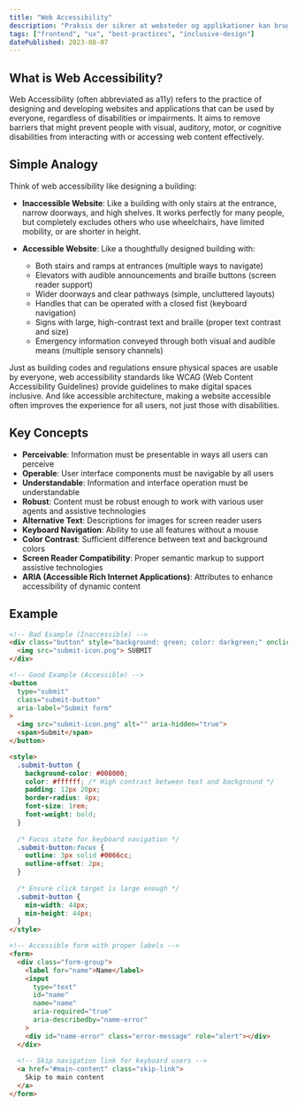 ```yaml
---
title: "Web Accessibility"
description: "Praksis der sikrer at websteder og applikationer kan bruges af alle mennesker, uanset deres evner eller handicap."
tags: ["frontend", "ux", "best-practices", "inclusive-design"]
datePublished: 2023-08-07
---
```


## What is Web Accessibility?

Web Accessibility (often abbreviated as a11y) refers to the practice of designing and developing websites and applications that can be used by everyone, regardless of disabilities or impairments. It aims to remove barriers that might prevent people with visual, auditory, motor, or cognitive disabilities from interacting with or accessing web content effectively.

## Simple Analogy

Think of web accessibility like designing a building:

- **Inaccessible Website**: Like a building with only stairs at the entrance, narrow doorways, and high shelves. It works perfectly for many people, but completely excludes others who use wheelchairs, have limited mobility, or are shorter in height.

- **Accessible Website**: Like a thoughtfully designed building with:
  - Both stairs and ramps at entrances (multiple ways to navigate)
  - Elevators with audible announcements and braille buttons (screen reader support)
  - Wider doorways and clear pathways (simple, uncluttered layouts)
  - Handles that can be operated with a closed fist (keyboard navigation)
  - Signs with large, high-contrast text and braille (proper text contrast and size)
  - Emergency information conveyed through both visual and audible means (multiple sensory channels)

Just as building codes and regulations ensure physical spaces are usable by everyone, web accessibility standards like WCAG (Web Content Accessibility Guidelines) provide guidelines to make digital spaces inclusive. And like accessible architecture, making a website accessible often improves the experience for all users, not just those with disabilities.

## Key Concepts

- **Perceivable**: Information must be presentable in ways all users can perceive
- **Operable**: User interface components must be navigable by all users
- **Understandable**: Information and interface operation must be understandable
- **Robust**: Content must be robust enough to work with various user agents and assistive technologies
- **Alternative Text**: Descriptions for images for screen reader users
- **Keyboard Navigation**: Ability to use all features without a mouse
- **Color Contrast**: Sufficient difference between text and background colors
- **Screen Reader Compatibility**: Proper semantic markup to support assistive technologies
- **ARIA (Accessible Rich Internet Applications)**: Attributes to enhance accessibility of dynamic content

## Example

```html
<!-- Bad Example (Inaccessible) -->
<div class="button" style="background: green; color: darkgreen;" onclick="submitForm()">
  <img src="submit-icon.png"> SUBMIT
</div>

<!-- Good Example (Accessible) -->
<button 
  type="submit" 
  class="submit-button" 
  aria-label="Submit form"
>
  <img src="submit-icon.png" alt="" aria-hidden="true">
  <span>Submit</span>
</button>

<style>
  .submit-button {
    background-color: #008000;
    color: #ffffff; /* High contrast between text and background */
    padding: 12px 20px;
    border-radius: 4px;
    font-size: 1rem;
    font-weight: bold;
  }
  
  /* Focus state for keyboard navigation */
  .submit-button:focus {
    outline: 3px solid #0066cc;
    outline-offset: 2px;
  }
  
  /* Ensure click target is large enough */
  .submit-button {
    min-width: 44px;
    min-height: 44px;
  }
</style>

<!-- Accessible form with proper labels -->
<form>
  <div class="form-group">
    <label for="name">Name</label>
    <input 
      type="text" 
      id="name" 
      name="name" 
      aria-required="true"
      aria-describedby="name-error"
    >
    <div id="name-error" class="error-message" role="alert"></div>
  </div>
  
  <!-- Skip navigation link for keyboard users -->
  <a href="#main-content" class="skip-link">
    Skip to main content
  </a>
</form>
``` 